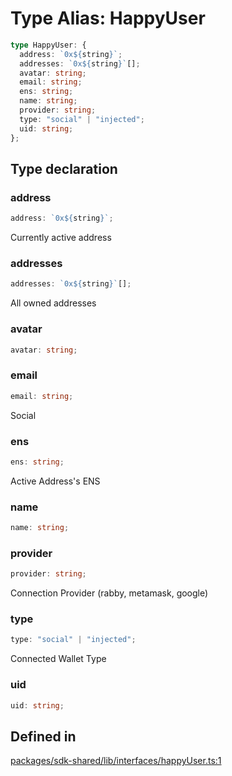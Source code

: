 # Type Alias: HappyUser

```ts
type HappyUser: {
  address: `0x${string}`;
  addresses: `0x${string}`[];
  avatar: string;
  email: string;
  ens: string;
  name: string;
  provider: string;
  type: "social" | "injected";
  uid: string;
};
```

## Type declaration

### address

```ts
address: `0x${string}`;
```

Currently active address

### addresses

```ts
addresses: `0x${string}`[];
```

All owned addresses

### avatar

```ts
avatar: string;
```

### email

```ts
email: string;
```

Social

### ens

```ts
ens: string;
```

Active Address's ENS

### name

```ts
name: string;
```

### provider

```ts
provider: string;
```

Connection Provider (rabby, metamask, google)

### type

```ts
type: "social" | "injected";
```

Connected Wallet Type

### uid

```ts
uid: string;
```

## Defined in

[packages/sdk-shared/lib/interfaces/happyUser.ts:1](https://github.com/HappyChainDevs/happychain/blob/2284efc6e7d6f65c0d05b82bd5dde85924c824dc/packages/sdk-shared/lib/interfaces/happyUser.ts#L1)
